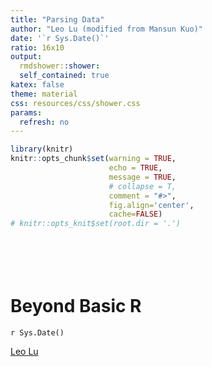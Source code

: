 ```yaml
---
title: "Parsing Data"
author: "Leo Lu (modified from Mansun Kuo)"
date: '`r Sys.Date()`'
ratio: 16x10
output:
  rmdshower::shower:
  self_contained: true
katex: false
theme: material
css: resources/css/shower.css
params:
  refresh: no
---
```


```r
library(knitr)
knitr::opts_chunk$set(warning = TRUE,
                      echo = TRUE,
                      message = TRUE,
                      # collapse = T,
                      comment = "#>",
                      fig.align='center',
                      cache=FALSE)
# knitr::opts_knit$set(root.dir = '.')
```

# <br><br>Beyond Basic R {.white}

<!-- <img src="img/bali.jpg" class="cover"> -->

<p class="white">
`r Sys.Date()`<br />
    <p style='color:royalblue'>
        [Leo Lu](https://tw.linkedin.com/pub/mansun-kuo/82/3b4/344)
    </p>
</p>


#


